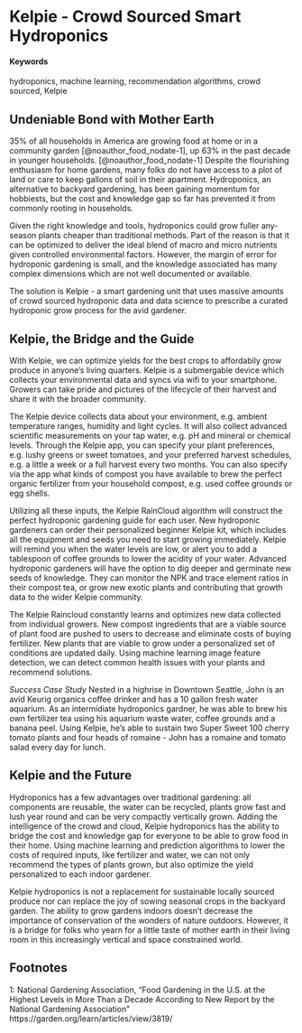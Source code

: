 # Kelpie - Crowd Sourced Smart Hydroponics {#SmartHydro-Kelpie}

#### Keywords {-}

hydroponics, machine learning, recommendation algorithms, crowd sourced, Kelpie


## Undeniable Bond with Mother Earth

35% of all households in America are growing food at home or in a community garden [@noauthor_food_nodate-1], up 63% in the past decade in younger households. [@noauthor_food_nodate-1] Despite the flourishing enthusiasm for home gardens, many folks do not have access to a plot of land or care to keep gallons of soil in their apartment. Hydroponics, an alternative to backyard gardening, has been gaining momentum for hobbiests, but the cost and knowledge gap so far has prevented it from commonly rooting in households. 

Given the right knowledge and tools, hydroponics could grow fuller any-season plants cheaper than traditional methods. Part of the reason is that it can be optimized to deliver the ideal blend of macro and micro nutrients given controlled environmental factors. However, the margin of error for hydroponic gardening is small, and the knowledge associated has many complex dimensions which are not well documented or available. 

The solution is Kelpie - a smart gardening unit that uses massive amounts of crowd sourced hydroponic data and data science to prescribe a curated hydroponic grow process for the avid gardener. 

## Kelpie, the Bridge and the Guide

With Kelpie, we can optimize yields for the best crops to affordabily grow produce in anyone's living quarters. Kelpie is a submergable device which collects your environmental data and syncs via wifi to your smartphone. Growers can take pride and pictures of the lifecycle of their harvest and share it with the broader community.

The Kelpie device collects data about your environment, e.g. ambient temperature ranges, humidity and light cycles. It will also collect advanced scientific measurements on your tap water, e.g. pH and mineral or chemical levels. Through the Kelpie app, you can specify your plant preferences, e.g. lushy greens or sweet tomatoes, and your preferred harvest schedules, e.g. a little a week or a full harvest every two months. You can also specify via the app what kinds of compost you have available to brew the perfect organic fertilizer from your household compost, e.g. used coffee grounds or egg shells. 

Utilizing all these inputs, the Kelpie RainCloud algorithm will construct the perfect hydroponic gardening guide for each user. New hydroponic gardeners can order their personalized beginner Kelpie kit, which includes all the equipment and seeds you need to start growing immediately. Kelpie will remind you when the water levels are low, or alert you to add a tablespoon of coffee grounds to lower the acidity of your water. Advanced hydroponic gardeners will have the option to dig deeper and germinate new seeds of knowledge. They can monitor the NPK and trace element ratios in their compost tea, or grow new exotic plants and contributing that growth data to the wider Kelpie community. 

The Kelpie Raincloud constantly learns and optimizes new data collected from individual growers. New compost ingredients that are a viable source of plant food are pushed to users to decrease and eliminate costs of buying fertilizer. New plants that are viable to grow under a personalized set of conditions are updated daily. Using machine learning image feature detection, we can detect common health issues with your plants and recommend solutions.  

*Success Case Study*
Nested in a highrise in Downtown Seattle, John is an avid Keurig organics coffee drinker and has a 10 gallon fresh water aquarium. As an intermidiate hydroponics gardner, he was able to brew his own fertilizer tea using his aquarium waste water, coffee grounds and a banana peel. Using Kelpie, he's able to sustain two Super Sweet 100 cherry tomato plants and four heads of romaine - John has a romaine and tomato salad every day for lunch. 

## Kelpie and the Future

Hydroponics has a few advantages over traditional gardening: all components are reusable, the water can be recycled, plants grow fast and lush year round and can be very compactly vertically grown.  Adding the intelligence of the crowd and cloud, Kelpie hydroponics has the ability to bridge the cost and knowledge gap for everyone to be able to grow food in their home. Using machine learning and prediction algorithms to lower the costs of required inputs, like fertilizer and water, we can not only recommend the types of plants grown, but also optimize the yield personalized to each indoor gardener. 

Kelpie hydroponics is not a replacement for sustainable locally sourced produce nor can replace the joy of sowing seasonal crops in the backyard garden. The ability to grow gardens indoors doesn't decrease the importance of conservation of the wonders of nature outdoors. However, it is a bridge for folks who yearn for a little taste of mother earth in their living room in this increasingly vertical and space constrained world. 


## Footnotes

<a name="footnote1">1</a>: National Gardening Association, "Food Gardening in the U.S. at the Highest Levels in More Than a Decade According to New Report by the National Gardening Association" https://garden.org/learn/articles/view/3819/
